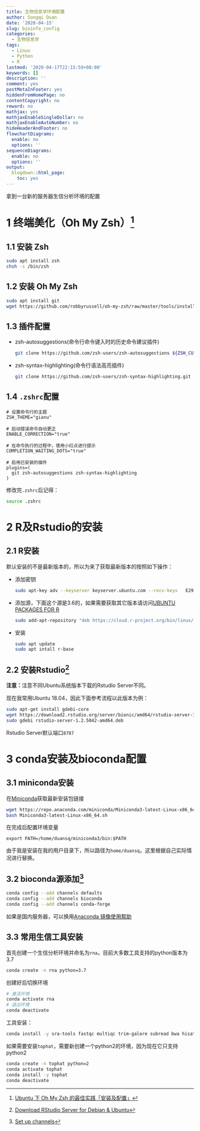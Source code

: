 ```yaml
---
title: 生物信息学环境配置
author: Songqi Duan
date: '2020-04-15'
slug: bioinfo_config
categories:
  - 生物信息学
tags:
  - Linux
  - Python
  - R
lastmod: '2020-04-17T22:15:59+08:00'
keywords: []
description: ''
comment: yes
postMetaInFooter: yes
hiddenFromHomePage: no
contentCopyright: no
reward: no
mathjax: yes
mathjaxEnableSingleDollar: no
mathjaxEnableAutoNumber: no
hideHeaderAndFooter: no
flowchartDiagrams:
  enable: no
  options: ''
sequenceDiagrams:
  enable: no
  options: ''
output:
  blogdown::html_page:
    toc: yes
---
```

拿到一台新的服务器生信分析环境的配置

# 1 终端美化（Oh My Zsh）[^1]

## 1.1 安装 Zsh

```bash
sudo apt install zsh
chsh -s /bin/zsh
```

## 1.2 安装 Oh My Zsh

```Bash
sudo apt install git
wget https://github.com/robbyrussell/oh-my-zsh/raw/master/tools/install.sh -O - | sh
```

## 1.3 插件配置

- zsh-autosuggestions(命令行命令键入时的历史命令建议插件)
  ```bash
  git clone https://github.com/zsh-users/zsh-autosuggestions ${ZSH_CUSTOM:-~/.oh-my-zsh/custom}/plugins/zsh-autosuggestions
  ```

- zsh-syntax-highlighting(命令行语法高亮插件)
  ```bash
  git clone https://github.com/zsh-users/zsh-syntax-highlighting.git ${ZSH_CUSTOM:-~/.oh-my-zsh/custom}/plugins/zsh-syntax-highlighting
  ```

## 1.4 `.zshrc`配置

```vim
# 设置命令行的主题
ZSH_THEME="gianu"

# 启动错误命令自动更正
ENABLE_CORRECTION="true"

# 在命令执行的过程中，使用小红点进行提示
COMPLETION_WAITING_DOTS="true"

# 启用已安装的插件
plugins=(
  git zsh-autosuggestions zsh-syntax-highlighting
)
```
修改完`.zshrc`后记得：
```bash
source .zshrc
```
# 2 R及Rstudio的安装

## 2.1 R安装

默认安装的不是最新版本的，所以为来了获取最新版本的按照如下操作：

- 添加密钥
  ```bash
  sudo apt-key adv --keyserver keyserver.ubuntu.com --recv-keys   E298A3A825C0D65DFD57CBB651716619E084DAB9
  ```
  
- 添加源，下面这个源是3.6的，如果需要获取其它版本请访问[UBUNTU PACKAGES FOR R](https://cran.r-project.org/bin/linux/ubuntu/README.html)
  ```bash
  sudo add-apt-repository "deb https://cloud.r-project.org/bin/linux/ubuntu $(lsb_release -cs)-cran35/"
  ```
  
- 安装
  ```bash
  sudo apt update
  sudo apt intall r-base
  ```

## 2.2 安装Rstudio[^2]

**注意：**注意不同Ubuntu系统版本下载的Rstudio Server不同。

现在我常用Ubuntu 18.04，因此下面参考流程以此版本为例：

```bash
sudo apt-get install gdebi-core
wget https://download2.rstudio.org/server/bionic/amd64/rstudio-server-1.2.5042-amd64.deb
sudo gdebi rstudio-server-1.2.5042-amd64.deb
```

Rstudio Server默认端口`8787`

# 3 conda安装及bioconda配置

## 3.1 miniconda安装

在[Miniconda](https://docs.conda.io/en/latest/miniconda.html)获取最新安装包链接

```bash
wget https://repo.anaconda.com/miniconda/Miniconda3-latest-Linux-x86_64.sh
bash Miniconda3-latest-Linux-x86_64.sh
```

在完成后配置环境变量

```vim
export PATH=/home/duansq/miniconda3/bin:$PATH
```
由于我是安装在我的用户目录下，所以路径为`home/duansq`，这里根据自己实际情况进行替换。

## 3.2 bioconda源添加[^3]

```bash
conda config --add channels defaults
conda config --add channels bioconda
conda config --add channels conda-forge
```

如果是国内服务器，可以换用[Anaconda 镜像使用帮助](https://mirror.tuna.tsinghua.edu.cn/help/anaconda/)

## 3.3 常用生信工具安装

首先创建一个生信分析环境并命名为`rna`，目前大多数工具支持的python版本为3.7

```bash
conda create -n rna python=3.7
```

创建好后切换环境

```bash
# 激活环境
conda activate rna
# 退出环境
conda deactivate
```

工具安装：

```bash
conda install -y sra-tools fastqc multiqc trim-galore subread bwa hisat2 bowtie2 star samtools htseq 
```
如果需要安装`tophat`，需要新创建一个python2的环境，因为现在它只支持python2

```bash
conda create -n tophat python=2
conda activate tophat
conda install -y tophat
conda deactivate
```

[^1]: [Ubuntu 下 Oh My Zsh 的最佳实践「安装及配置」](https://segmentfault.com/a/1190000015283092)
[^2]: [Download RStudio Server for Debian & Ubuntu](https://rstudio.com/products/rstudio/download-server/debian-ubuntu/)
[^3]: [Set up channels](https://bioconda.github.io/user/install.html)
